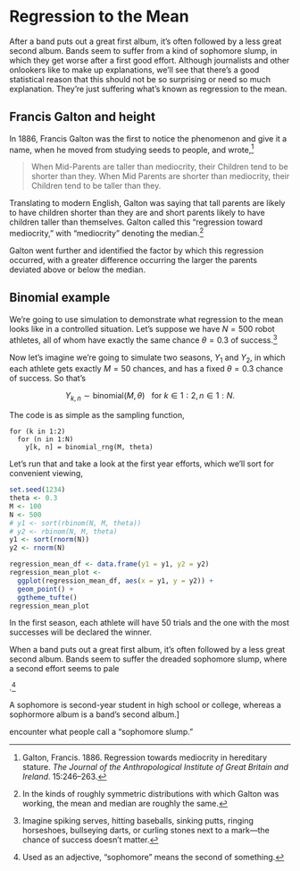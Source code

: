# Regression to the Mean

After a band puts out a great first album, it's often followed by a
less great second album.  Bands seem to suffer from a kind of
sophomore slump, in which they get worse after a first good effort.
Although journalists and other onlookers like to make up explanations,
we'll see that there's a good statistical reason that this should not
be so surprising or need so much explanation.  They're just suffering
what's known as regression to the mean.

## Francis Galton and height

In 1886, Francis Galton was the first to notice the phenomenon and
give it a name, when he moved from studying seeds to people, and
wrote,^[Galton, Francis. 1886. Regression towards mediocrity in
hereditary stature.  *The Journal of the Anthropological Institute of
Great Britain and Ireland*. 15:246--263.]

> When Mid-Parents are taller than mediocrity, their Children tend to
  be shorter than they.  When Mid Parents are shorter than mediocrity,
  their Children tend to be taller than they.

Translating to modern English, Galton was saying that tall parents are
likely to have children shorter than they are and short parents likely
to have children taller than themselves.  Galton called this
"regression toward mediocrity," with "mediocrity" denoting the
median.^[In the kinds of roughly symmetric distributions with which
Galton was working, the mean and median are roughly the same.]

Galton went further and identified the factor by which this regression
occurred, with a greater difference occurring the larger the parents
deviated above or below the median.


## Binomial example

We're going to use simulation to demonstrate what regression to the
mean looks like in a controlled situation.  Let's suppose we have $N =
500$ robot athletes, all of whom have exactly the same chance $\theta
= 0.3$ of success.^[Imagine spiking serves, hitting baseballs, sinking
putts, ringing horseshoes, bullseying darts, or curling stones next to
a mark---the chance of success doesn't matter.]

Now let's imagine we're going to simulate two seasons, $Y_1$ and
$Y_2$, in which each athlete gets exactly $M = 50$ chances, and has a fixed
$\theta = 0.3$ chance of success.  So that's

$$
Y_{k,n} \sim \mbox{binomial}(M, \theta)
\ \ \ \mbox{for} \ k \in 1:2, n \in 1:N.
$$

The code is as simple as the sampling function,

```
for (k in 1:2)
  for (n in 1:N)
    y[k, n] = binomial_rng(M, theta)
```

Let's run that and take a look at the first year efforts, which we'll
sort for convenient viewing,

```r
set.seed(1234)
theta <- 0.3
M <- 100
N <- 500
# y1 <- sort(rbinom(N, M, theta))
# y2 <- rbinom(N, M, theta)
y1 <- sort(rnorm(N))
y2 <- rnorm(N)

regression_mean_df <- data.frame(y1 = y1, y2 = y2)
regression_mean_plot <-
  ggplot(regression_mean_df, aes(x = y1, y = y2)) +
  geom_point() + 
  ggtheme_tufte()
regression_mean_plot  
```


In the first
season, each athlete will have 50 trials and the one with the most
successes will be declared the winner.


When a band puts out a great first album, it's often followed by a
less great second album.  Bands seem to suffer the dreaded sophomore
slump, where a second effort seems to pale

.^[Used as an adjective, "sophomore" means the second of
something.]

A sophomore is second-year
student in high school or college, whereas a sophormore album is a
band's second album.]

encounter what
people call a "sophomore slump."